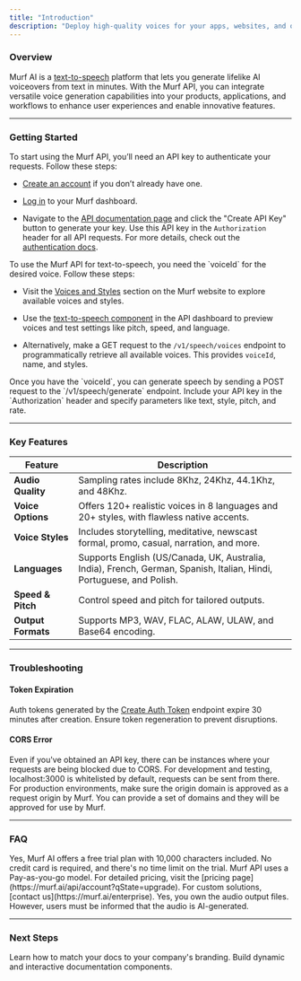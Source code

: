 ```yaml
---
title: "Introduction"
description: "Deploy high-quality voices for your apps, websites, and other services at scale. Engage your users with Murf's natural-sounding voiceovers for chatbots, virtual assistants, VR systems, metaverse games, automobiles, public announcements, IVR, and more."
---
```


### Overview

Murf AI is a [text-to-speech](https://murf.ai/text-to-speech) platform that lets you generate lifelike AI voiceovers from text in minutes. With the Murf API, you can integrate versatile voice generation capabilities into your products, applications, and workflows to enhance user experiences and enable innovative features.

***

### Getting Started

<Accordion title="Step 1: Create an API Key">
  To start using the Murf API, you’ll need an API key to authenticate your requests. Follow these steps:

  * <a href="https://murf.ai/api/signup">Create an account</a> if you don’t already have one.

  * <a href="https://murf.ai/api/dashboard">Log in</a> to your Murf dashboard.

  * Navigate to the <a href="https://murf.ai/api/docs">API documentation page</a> and click the "Create API Key" button to generate your key.
    Use this API key in the `Authorization` header for all API requests. For more details, check out the <a href="https://murf.ai/api/reference#authentication">authentication docs</a>.
</Accordion>

<Accordion title="Step 2: Retrieve Voice Options">
  To use the Murf API for text-to-speech, you need the `voiceId` for the desired voice. Follow these steps:

  * Visit the <a href="https://murf.ai/voices">Voices and Styles</a> section on the Murf website to explore available voices and styles.

  * Use the <a href="https://murf.ai/api/dashboard">text-to-speech component</a> in the API dashboard to preview voices and test settings like pitch, speed, and language.

  * Alternatively, make a GET request to the `/v1/speech/voices` endpoint to programmatically retrieve all available voices. This provides `voiceId`, name, and styles.
</Accordion>

<Accordion title="Step 3: Generate Speech">
  Once you have the `voiceId`, you can generate speech by sending a POST request to the `/v1/speech/generate` endpoint. Include your API key in the `Authorization` header and specify parameters like text, style, pitch, and rate.
</Accordion>

***

### Key Features

| Feature            | Description                                                                                                          |
| ------------------ | -------------------------------------------------------------------------------------------------------------------- |
| **Audio Quality**  | Sampling rates include 8Khz, 24Khz, 44.1Khz, and 48Khz.                                                              |
| **Voice Options**  | Offers 120+ realistic voices in 8 languages and 20+ styles, with flawless native accents.                            |
| **Voice Styles**   | Includes storytelling, meditative, newscast formal, promo, casual, narration, and more.                              |
| **Languages**      | Supports English (US/Canada, UK, Australia, India), French, German, Spanish, Italian, Hindi, Portuguese, and Polish. |
| **Speed & Pitch**  | Control speed and pitch for tailored outputs.                                                                        |
| **Output Formats** | Supports MP3, WAV, FLAC, ALAW, ULAW, and Base64 encoding.                                                            |

***

### Troubleshooting

#### Token Expiration

Auth tokens generated by the [Create Auth Token](https://murf.ai/api/reference#create-auth-token) endpoint expire 30 minutes after creation. Ensure token regeneration to prevent disruptions.

#### CORS Error
Even if you've obtained an API key, there can be instances where your requests are being blocked due to CORS. For development and testing, localhost:3000 is whitelisted by default, requests can be sent from there. For production environments, make sure the origin domain is approved as a request origin by Murf. You can provide a set of domains and they will be approved for use by Murf.

***

### FAQ

<Accordion title="Can I try the API before purchasing?">
  Yes, Murf AI offers a free trial plan with 10,000 characters included. No credit card is required, and there's no time limit on the trial.
</Accordion>

<Accordion title="What is the pricing model for the API?">
  Murf API uses a Pay-as-you-go model. For detailed pricing, visit the [pricing page](https://murf.ai/api/account?qState=upgrade). For custom solutions, [contact us](https://murf.ai/enterprise).
</Accordion>

<Accordion title="Do I own the audio output files?">
  Yes, you own the audio output files. However, users must be informed that the audio is AI-generated.
</Accordion>

***

### Next Steps

<CardGroup cols={2}>
  <Card title="Customize Your Docs" icon="palette" href="https://mintlify.com/docs/settings/global">
    Learn how to match your docs to your company's branding.
  </Card>

  <Card title="Add Components" icon="screwdriver-wrench" href="https://mintlify.com/docs/components/accordion">
    Build dynamic and interactive documentation components.
  </Card>
</CardGroup>